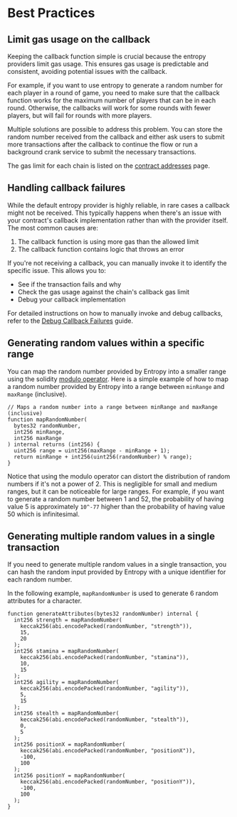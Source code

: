 # Best Practices

## Limit gas usage on the callback

Keeping the callback function simple is crucial because the entropy providers limit gas usage.
This ensures gas usage is predictable and consistent, avoiding potential issues with the callback.

For example, if you want to use entropy to generate a random number for each player in a round of game,
you need to make sure that the callback function works for the maximum number of players that can be in each round.
Otherwise, the callbacks will work for some rounds with fewer players, but will fail for rounds with more players.

Multiple solutions are possible to address this problem. You can store the random number received from the callback and
either ask users to submit more transactions after the callback to continue the flow or run a background crank service
to submit the necessary transactions.

The gas limit for each chain is listed on the [contract addresses](./contract-addresses) page.

## Handling callback failures

While the default entropy provider is highly reliable, in rare cases a callback might not be received. This typically happens when there's an issue with your contract's callback implementation rather than with the provider itself. The most common causes are:

1. The callback function is using more gas than the allowed limit
2. The callback function contains logic that throws an error

If you're not receiving a callback, you can manually invoke it to identify the specific issue. This allows you to:

- See if the transaction fails and why
- Check the gas usage against the chain's callback gas limit
- Debug your callback implementation

For detailed instructions on how to manually invoke and debug callbacks, refer to the [Debug Callback Failures](./debug-callback-failures) guide.

## Generating random values within a specific range

You can map the random number provided by Entropy into a smaller range using the solidity [modulo operator](https://docs.soliditylang.org/en/latest/types.html#modulo).
Here is a simple example of how to map a random number provided by Entropy into a range between `minRange` and `maxRange` (inclusive).

```solidity
// Maps a random number into a range between minRange and maxRange (inclusive)
function mapRandomNumber(
  bytes32 randomNumber,
  int256 minRange,
  int256 maxRange
) internal returns (int256) {
  uint256 range = uint256(maxRange - minRange + 1);
  return minRange + int256(uint256(randomNumber) % range);
}

```

Notice that using the modulo operator can distort the distribution of random numbers if it's not a power of 2. This is
negligible for small and medium ranges, but it can be noticeable for large ranges.
For example, if you want to generate a random number between 1 and 52, the probability of having value 5 is approximately
`10^-77` higher than the probability of having value 50 which is infinitesimal.

## Generating multiple random values in a single transaction

If you need to generate multiple random values in a single transaction, you can hash the random input provided by Entropy with a unique identifier for each random number.

In the following example, `mapRandomNumber` is used to generate 6 random attributes for a character.

```solidity
function generateAttributes(bytes32 randomNumber) internal {
  int256 strength = mapRandomNumber(
    keccak256(abi.encodePacked(randomNumber, "strength")),
    15,
    20
  );
  int256 stamina = mapRandomNumber(
    keccak256(abi.encodePacked(randomNumber, "stamina")),
    10,
    15
  );
  int256 agility = mapRandomNumber(
    keccak256(abi.encodePacked(randomNumber, "agility")),
    5,
    15
  );
  int256 stealth = mapRandomNumber(
    keccak256(abi.encodePacked(randomNumber, "stealth")),
    0,
    5
  );
  int256 positionX = mapRandomNumber(
    keccak256(abi.encodePacked(randomNumber, "positionX")),
    -100,
    100
  );
  int256 positionY = mapRandomNumber(
    keccak256(abi.encodePacked(randomNumber, "positionY")),
    -100,
    100
  );
}

```
